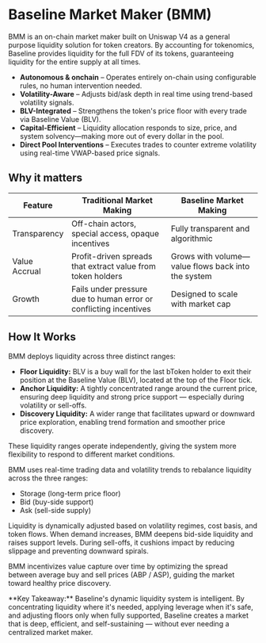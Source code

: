 
# Baseline Market Maker (BMM)

BMM is an on-chain market maker built on Uniswap V4 as a general purpose liquidity solution for token creators. 
By accounting for tokenomics, Baseline provides liquidity for the full FDV of its tokens, guaranteeing liquidity 
for the entire supply at all times.

- **Autonomous & onchain** – Operates entirely on-chain using configurable rules, no human intervention needed.
- **Volatility-Aware** – Adjusts bid/ask depth in real time using trend-based volatility signals.
- **BLV-Integrated** – Strengthens the token's price floor with every trade via Baseline Value (BLV).
- **Capital-Efficient** – Liquidity allocation responds to size, price, and system solvency—making more out of every dollar in the pool.
- **Direct Pool Interventions** – Executes trades to counter extreme volatility using real-time VWAP-based price signals.

## Why it matters
| Feature | Traditional Market Making | Baseline Market Making |
|---------|-------------------------|----------------------|
| Transparency | Off-chain actors, special access, opaque incentives | Fully transparent and algorithmic |
| Value Accrual | Profit-driven spreads that extract value from token holders | Grows with volume—value flows back into the system |
| Growth | Fails under pressure due to human error or conflicting incentives | Designed to scale with market cap |


## How It Works
BMM deploys liquidity across three distinct ranges:
- **Floor Liquidity:** BLV is a buy wall for the last bToken holder to exit their position at the Baseline Value (BLV), 
located at the top of the Floor tick.
- **Anchor Liquidity:** A tightly concentrated range around the current price, ensuring deep liquidity and strong price 
support — especially during volatility or sell-offs.
- **Discovery Liquidity:** A wider range that facilitates upward or downward price exploration, enabling trend formation 
and smoother price discovery.

These liquidity ranges operate independently, giving the system more flexibility to respond to different market conditions.

BMM uses real-time trading data and volatility trends to rebalance liquidity across the three ranges:
- Storage (long-term price floor)
- Bid (buy-side support)
- Ask (sell-side supply)

Liquidity is dynamically adjusted based on volatility regimes, cost basis, and token flows. When demand increases, 
BMM deepens bid-side liquidity and raises support levels. During sell-offs, it cushions impact by reducing slippage 
and preventing downward spirals.

BMM incentivizes value capture over time by optimizing the spread between average buy and sell prices (ABP / ASP), 
guiding the market toward healthy price discovery.

<Callout type="info" emoji="💡">
  **Key Takeaway:** 
  Baseline's dynamic liquidity system is intelligent. By concentrating liquidity where it's needed, applying leverage when it's safe, and adjusting floors only when fully supported, Baseline creates a market that is deep, efficient, and self-sustaining — without ever needing a centralized market maker.
</Callout>
